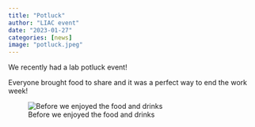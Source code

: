 ```yaml
---
title: "Potluck"
author: "LIAC event"
date: "2023-01-27"
categories: [news]
image: "potluck.jpeg"
---
```


We recently had a lab potluck event!

Everyone brought food to share and it was a perfect way to end the work week!

![Before we enjoyed the food and drinks](potluck.jpeg)